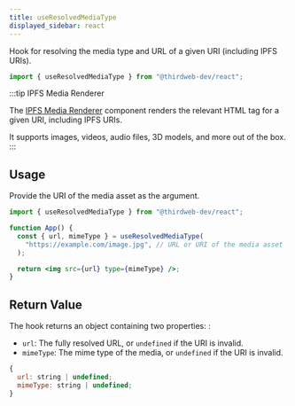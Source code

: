 ```yaml
---
title: useResolvedMediaType
displayed_sidebar: react
---
```



Hook for resolving the media type and URL of a given URI (including IPFS URIs).

```jsx
import { useResolvedMediaType } from "@thirdweb-dev/react";
```

:::tip IPFS Media Renderer

The [IPFS Media Renderer](/react/ui-components/mediarenderer) component renders the relevant HTML tag for a given URI, including IPFS URIs.

It supports images, videos, audio files, 3D models, and more out of the box.
:::

## Usage

Provide the URI of the media asset as the argument.

```jsx
import { useResolvedMediaType } from "@thirdweb-dev/react";

function App() {
  const { url, mimeType } = useResolvedMediaType(
    "https://example.com/image.jpg", // URL or URI of the media asset
  );

  return <img src={url} type={mimeType} />;
}
```

## Return Value

The hook returns an object containing two properties: :

- `url`: The fully resolved URL, or `undefined` if the URI is invalid.
- `mimeType`: The mime type of the media, or `undefined` if the URI is invalid.

```jsx
{
  url: string | undefined;
  mimeType: string | undefined;
}
```
